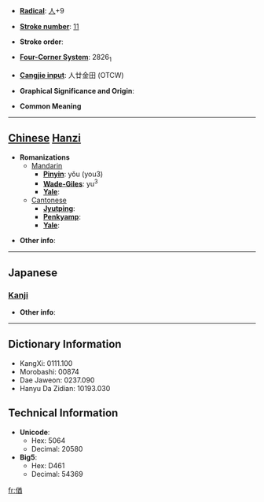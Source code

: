 * '''[[Wiktionary:Chinese radical index| Radical]]''': [[Wiktionary:Chinese radical index 人|人]]+9

* '''[[Wiktionary:Chinese total strokes index|Stroke number]]''': [[Wiktionary:Chinese total strokes index 11|11]]

* '''Stroke order''': 

* '''[[Wiktionary:Chinese four corner index|Four-Corner System]]''': 2826<sub>1</sub>

* '''[[Wiktionary:Chinese Cangjie index|Cangjie input]]''': 人廿金田 (OTCW)

* '''Graphical Significance and Origin''': 

* '''Common Meaning'''
{{substub}}
----

== [[Chinese]] [[Hanzi]] ==

* '''Romanizations'''
** [[Mandarin]]
*** '''[[Pinyin]]''': yǒu (you3)
*** '''[[Wade-Giles]]''': yu<sup>3</sup>
*** '''[[Yale]]''': 
**[[Cantonese]]
***'''[[Jyutping]]''':
***'''[[Penkyamp]]''': 
***'''[[Yale]]''': 

* '''Other info''': 

----

==Japanese==
===[[Kanji]]===
{{kanji|on readings=[[ゆ]] (yu)|kun readings=[[はべる]] (haberu)}}

* '''Other info''':  

----

== Dictionary Information ==

* KangXi: 0111.100
* Morobashi: 00874
* Dae Jaweon: 0237.090
* Hanyu Da Zidian: 10193.030

== Technical Information ==

* '''Unicode''':
** Hex: 5064
** Decimal: 20580
* '''Big5''':
** Hex: D461
** Decimal: 54369

[[fr:偤]]